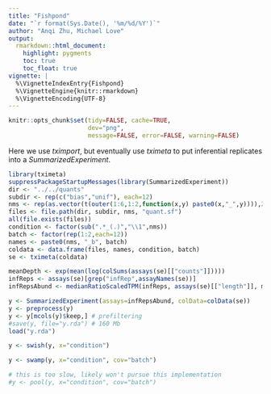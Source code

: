```yaml
---
title: "Fishpond"
date: "`r format(Sys.Date(), '%m/%d/%Y')`"
author: "Anqi Zhu, Michael Love"
output:
  rmarkdown::html_document:
    highlight: pygments
    toc: true
    toc_float: true
vignette: |
  %\VignetteIndexEntry{Fishpond}
  %\VignetteEngine{knitr::rmarkdown}
  %\VignetteEncoding{UTF-8}
---
```


<!-- run this document with library(rmarkdown); render("fishpond.Rmd") -->

```r
knitr::opts_chunk$set(tidy=FALSE, cache=TRUE,
                      dev="png",
                      message=FALSE, error=FALSE, warning=FALSE)
```

Here we use *tximport*, but eventually use *tximeta* to put
inferential replicates into a *SummarizedExperiment*.

```r
library(tximeta)
suppressPackageStartupMessages(library(SummarizedExperiment))
dir <- "../../quants"
subdir <- rep(c("bias","unif"), each=12)
nms <- rep(as.vector(t(outer(1:6,1:2,function(x,y) paste0(x,"_",y)))),2)
files <- file.path(dir, subdir, nms, "quant.sf")
all(file.exists(files))
condition <- factor(sub(".*_(.)","\\1",nms))
batch <- factor(rep(1:2,each=12))
names <- paste0(nms, "_b", batch)
coldata <- data.frame(files, names, condition, batch)
se <- tximeta(coldata)
```

```r
meanDepth <- exp(mean(log(colSums(assays(se)[["counts"]]))))
infReps <- assays(se)[grep("infRep",assayNames(se))]
infRepsAbund <- medianRatioScaledTPM(infReps, assays(se)[["length"]], meanDepth)
```

```r
y <- SummarizedExperiment(assays=infRepsAbund, colData=colData(se))
y <- preprocess(y)
y <- y[mcols(y)$keep,] # prefiltering
#save(y, file="y.rda") # 160 Mb
load("y.rda")
```

```r
y <- swish(y, x="condition")
```

```r
y <- swamp(y, x="condition", cov="batch")
```

```r
# this is too slow, likely won't pursue this implementation
#y <- pool(y, x="condition", cov="batch")
```

